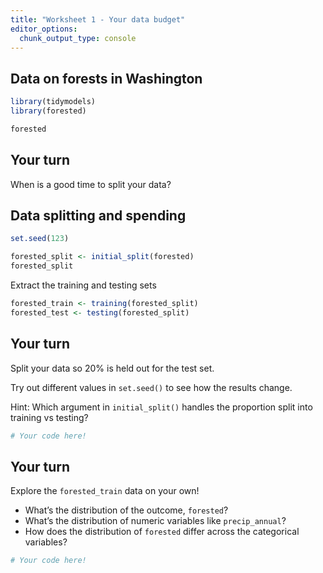 ```yaml
---
title: "Worksheet 1 - Your data budget"
editor_options: 
  chunk_output_type: console
---
```


## Data on forests in Washington

```r
library(tidymodels)
library(forested)

forested
```

## Your turn

When is a good time to split your data?

## Data splitting and spending

```r
set.seed(123)

forested_split <- initial_split(forested)
forested_split
```

Extract the training and testing sets

```r
forested_train <- training(forested_split)
forested_test <- testing(forested_split)
```

## Your turn

Split your data so 20% is held out for the test set.

Try out different values in `set.seed()` to see how the results change.

Hint: Which argument in `initial_split()` handles the proportion split into training vs testing?

```r
# Your code here!

```

## Your turn

Explore the `forested_train` data on your own!

* What's the distribution of the outcome, `forested`?
* What's the distribution of numeric variables like `precip_annual`?
* How does the distribution of `forested` differ across the categorical variables?

```r
# Your code here!

```
